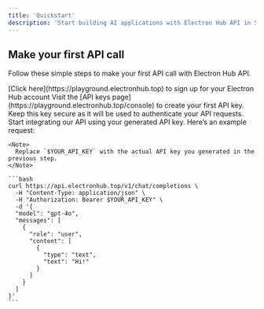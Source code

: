 ```yaml
---
title: 'Quickstart'
description: 'Start building AI applications with Electron Hub API in 5 minutes.'
---
```


## Make your first API call

Follow these simple steps to make your first API call with Electron Hub API.

<Steps>
  <Step title="Create Your Electron Hub Account">
    [Click here](https://playground.electronhub.top) to sign up for your Electron Hub account
  </Step>

  <Step title="Generate API Key">
    Visit the [API keys page](https://playground.electronhub.top/console) to create your first API key.
    Keep this key secure as it will be used to authenticate your API requests.
  </Step>

  <Step title="Make Your First API Call">
    Start integrating our API using your generated API key.
    Here’s an example request:

    <Note>
      Replace `$YOUR_API_KEY` with the actual API key you generated in the previous step.
    </Note>

    ```bash
    curl https://api.electronhub.top/v1/chat/completions \
      -H "Content-Type: application/json" \
      -H "Authorization: Bearer $YOUR_API_KEY" \
      -d '{
      "model": "gpt-4o",
      "messages": [
        {
          "role": "user",
          "content": [
            {
              "type": "text",
              "text": "Hi!"
            }
          ]
        }
      ]
    }'
    ```
  </Step>
</Steps>